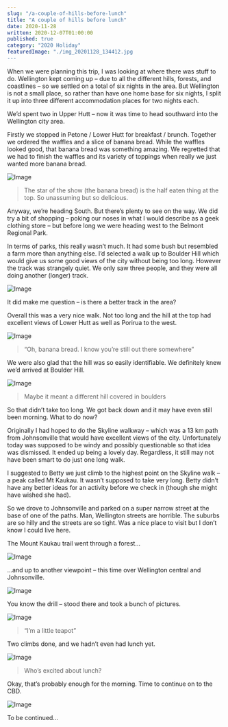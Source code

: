 ```yaml
---
slug: "/a-couple-of-hills-before-lunch"
title: "A couple of hills before lunch"
date: 2020-11-28
written: 2020-12-07T01:00:00
published: true
category: "2020 Holiday"
featuredImage: "./img_20201128_134412.jpg
---
```


When we were planning this trip, I was looking at where there was stuff to do. Wellington kept coming up – due to all the different hills, forests, and coastlines – so we settled on a total of six nights in the area. But Wellington is not a small place, so rather than have one home base for six nights, I split it up into three different accommodation places for two nights each.

We’d spent two in Upper Hutt – now it was time to head southward into the Wellington city area.

Firstly we stopped in Petone / Lower Hutt for breakfast / brunch. Together we ordered the waffles and a slice of banana bread. While the waffles looked good, that banana bread was something amazing. We regretted that we had to finish the waffles and its variety of toppings when really we just wanted more banana bread.

![Image](img_20201128_100957.jpg)

> The star of the show (the banana bread) is the half eaten thing at the top. So unassuming but so delicious.

Anyway, we’re heading South. But there’s plenty to see on the way. We did try a bit of shopping – poking our noses in what I would describe as a geek clothing store – but before long we were heading west to the Belmont Regional Park.

In terms of parks, this really wasn’t much. It had some bush but resembled a farm more than anything else. I’d selected a walk up to Boulder Hill which would give us some good views of the city without being too long. However the track was strangely quiet. We only saw three people, and they were all doing another (longer) track.

![Image](img_20201128_120934.jpg)

It did make me question – is there a better track in the area?

Overall this was a very nice walk. Not too long and the hill at the top had excellent views of Lower Hutt as well as Porirua to the west.

![Image](img_20201128_114646.jpg)

> “Oh, banana bread. I know you’re still out there somewhere”

We were also glad that the hill was so easily identifiable. We definitely knew we’d arrived at Boulder Hill.

![Image](img_20201128_114715.jpg)

> Maybe it meant a different hill covered in boulders

So that didn’t take too long. We got back down and it may have even still been morning. What to do now?

Originally I had hoped to do the Skyline walkway – which was a 13 km path from Johnsonville that would have excellent views of the city. Unfortunately today was supposed to be windy and possibly questionable so that idea was dismissed. It ended up being a lovely day. Regardless, it still may not have been smart to do just one long walk.

I suggested to Betty we just climb to the highest point on the Skyline walk – a peak called Mt Kaukau. It wasn’t supposed to take very long. Betty didn’t have any better ideas for an activity before we check in (though she might have wished she had).

So we drove to Johnsonville and parked on a super narrow street at the base of one of the paths. Man, Wellington streets are horrible. The suburbs are so hilly and the streets are so tight. Was a nice place to visit but I don’t know I could live here.

The Mount Kaukau trail went through a forest…

![Image](img_20201128_131332.jpg)

…and up to another viewpoint – this time over Wellington central and Johnsonville.

![Image](img_20201128_134214.jpg)

You know the drill – stood there and took a bunch of pictures.

![Image](img_20201128_134412.jpg)

> “I’m a little teapot”

Two climbs done, and we hadn’t even had lunch yet.

![Image](img_20201128_134838.jpg)

> Who’s excited about lunch?

Okay, that’s probably enough for the morning. Time to continue on to the CBD.

![Image](img_20201128_140319.jpg)

To be continued…